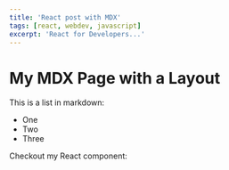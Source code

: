 ```yaml
---
title: 'React post with MDX'
tags: [react, webdev, javascript]
excerpt: 'React for Developers...'
---
```

# My MDX Page with a Layout

This is a list in markdown:

- One
- Two
- Three

Checkout my React component: